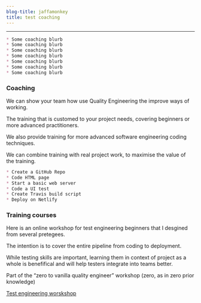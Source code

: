 ```yaml
---
blog-title: jaffamonkey
title: test coaching
---
```



---
<CodeWave>

```markdown
* Some coaching blurb
* Some coaching blurb
* Some coaching blurb
* Some coaching blurb
* Some coaching blurb
* Some coaching blurb
* Some coaching blurb
```

### Coaching

We can show your team how use Quality Engineering the improve ways of working. 

The training that is customed to your project needs, covering beginners or more advanced practitioners.

We also provide training for more advanced software engineering coding techniques.

We can combine training with real project work, to maximise the value of the training.

```markdown
* Create a GitHub Repo
* Code HTML page
* Start a basic web server
* Code a UI test
* Create Travis build script
* Deploy on Netlify
```

### Training courses

Here is an online workshop for test engineering beginners that I desgined from several pretegees.

The intention is to cover the entire pipeline from coding to deployment.

While testing skills are important, learning them in context of project as a whole is benefifical and will help testers integrate into teams better. 

Part of the “zero to vanilla quality engineer” workshop (zero, as in zero prior knowledge)

[Test engineering worskshop](./trainingcourse)

</CodeWave>
